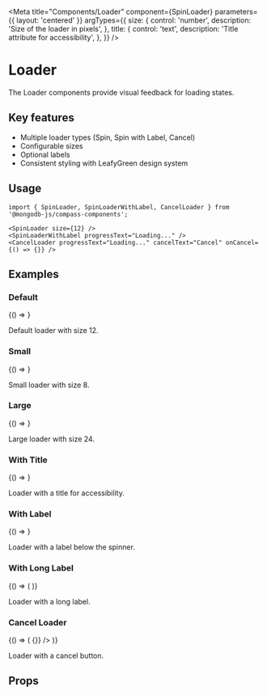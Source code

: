 
<Meta
  title="Components/Loader"
  component={SpinLoader}
  parameters={{ layout: 'centered' }}
  argTypes={{
    size: {
      control: 'number',
      description: 'Size of the loader in pixels',
    },
    title: {
      control: 'text',
      description: 'Title attribute for accessibility',
    },
  }}
/>

# Loader

The Loader components provide visual feedback for loading states.

## Key features

- Multiple loader types (Spin, Spin with Label, Cancel)
- Configurable sizes
- Optional labels
- Consistent styling with LeafyGreen design system

## Usage

```tsx
import { SpinLoader, SpinLoaderWithLabel, CancelLoader } from '@mongodb-js/compass-components';

<SpinLoader size={12} />
<SpinLoaderWithLabel progressText="Loading..." />
<CancelLoader progressText="Loading..." cancelText="Cancel" onCancel={() => {}} />
```

## Examples

### Default

<Story name="Default">{() => <SpinLoader size={12} />}</Story>

Default loader with size 12.

### Small

<Story name="Small">{() => <SpinLoader size={8} />}</Story>

Small loader with size 8.

### Large

<Story name="Large">{() => <SpinLoader size={24} />}</Story>

Large loader with size 24.

### With Title

<Story name="WithTitle">
  {() => <SpinLoader size={12} title="Loading..." />}
</Story>

Loader with a title for accessibility.

### With Label

<Story name="WithLabel">
  {() => <SpinLoaderWithLabel progressText="Loading..." />}
</Story>

Loader with a label below the spinner.

### With Long Label

<Story name="WithLongLabel">
  {() => (
    <SpinLoaderWithLabel progressText="Loading a very long operation that might take some time to complete..." />
  )}
</Story>

Loader with a long label.

### Cancel Loader

<Story name="Cancel">
  {() => (
    <CancelLoader
      progressText="Loading..."
      cancelText="Cancel"
      onCancel={() => {}}
    />
  )}
</Story>

Loader with a cancel button.

## Props

<Controls />
